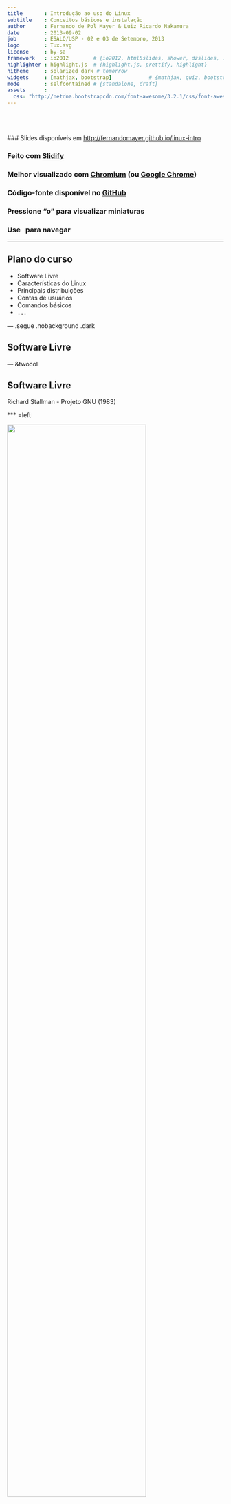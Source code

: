 ```yaml
---
title       : Introdução ao uso do Linux
subtitle    : Conceitos básicos e instalação
author      : Fernando de Pol Mayer & Luiz Ricardo Nakamura
date        : 2013-09-02
job         : ESALQ/USP - 02 e 03 de Setembro, 2013
logo        : Tux.svg
license     : by-sa
framework   : io2012        # {io2012, html5slides, shower, dzslides, ...}
highlighter : highlight.js  # {highlight.js, prettify, highlight}
hitheme     : solarized_dark # tomorrow
widgets     : [mathjax, bootstrap]            # {mathjax, quiz, bootstrap}
mode        : selfcontained # {standalone, draft}
assets      :
  css: "http://netdna.bootstrapcdn.com/font-awesome/3.2.1/css/font-awesome.css"
---
```


<!-- Algumas modificacoes necessarias enquanto o codigo do Slidify esta -->
<!-- em desenvolvimento -->
<!-- Para as marcacoes funcionarem -->
<style>
strong {
	font-weight: bold;
}
em {
	font-style: italic
}
</style>
<!-- FIM -->

<br><br><br>
### Slides disponíveis em [http://fernandomayer.github.io/linux-intro]()

### Feito com [Slidify](http://slidify.org)

### Melhor visualizado com [Chromium](http://www.chromium.org) (ou [Google Chrome](https://www.google.com/chrome))

### Código-fonte disponível no [GitHub](https://github.com/fernandomayer/linux-intro/tree/gh-pages)

### Pressione "o" para visualizar miniaturas

### Use <i class="icon-arrow-left"> &nbsp; </i><i class="icon-arrow-right"></i> para navegar

---

## Plano do curso

* Software Livre
* Características do Linux
* Principais distribuições
* Contas de usuários
* Comandos básicos
* `...`

--- .segue .nobackground .dark

## Software Livre

--- &twocol

## Software Livre

Richard Stallman - Projeto GNU (1983)

*** =left

<div class="centered">
<img src="assets/img/RMS.jpeg" width=80%/>
</div>

*** =right

<div class="centered">
<img src="assets/img/GNU.png" width=80%/>
</div>

--- &twocol

## Software Livre

Linus Torvalds - Linux (1991)

*** =left

<div class="centered">
<img src="assets/img/LT.jpeg" width=60%/>
</div>

*** =right

<div class="centered">
<img src="assets/img/Tux.svg" width=60%/>
</div>

--- &twocol

<br><br><br>
<center>
## GNU + Linux = GNU/Linux
</center>
<br><br>
*** =left

<div class="centered">
<img src="assets/img/GNU.png" width=60%/>
</div>

*** =right

<div class="centered">
<img src="assets/img/Tux.svg" width=60%/>
</div>

---

## Software Livre

### O que é software livre?

- Software que pode ser utilizado, estudado e modificado sem
    restrições
- Pode ser copiado e redistribuido (modificado ou não)
- A redistribuição tem uma única restrição: assegurar que os
    receptores tenham a mesma liberdade
- Para isso é necessário que os desenvolvedores (ou modificadores)
    disponibilizem o **código fonte**!

--- .segue bg:red

<i class="icon-unlock icon-4x pull-left icon-muted"></i>

<br><br><br>
## Atenção!
<br>
## Não confundir software **livre** com software **grátis**
<br>
## Livre como em “liberdade de expressão”, não grátis como “cerveja grátis”


---

## Software Livre

### Um software só é considerado livre quando é possível ter as 4 liberdades

0. Liberdade para usar o programa para qualquer propósito
1. Liberdade para estudar como o programa funciona, e modificá-lo para
    sua necessidade
2. Liberdade para redistribuir cópias (e ajudar o seu vizinho)
3. Liberdade para aprimorar o programa, e redistribuí-lo para que todos
    se beneficiem

---

## Software Livre

### Licenças livres

- GNU General Public License (GPL)
- BSD License
- Mozilla Public License
- MIT License
- Apache License

---

## Software Livre

### Exemplos de software livre que você já usa

- R!
- OpenOffice
- Firefox, Thunderbird
- Google Chrome (no Linux é Chromium)
- $\LaTeX$

---

## Software Livre

### Repositórios de software livre

- GitHub [http://github.com](http://github.com)
- SourceForge [http://sourceforge.net](http://sourceforge.net)
- Google Code [http://code.google.com](http://code.google.com)

---

## Software Livre

### Quem usa software livre?

- Academia
- Indústria
- Governo
    - [http://www.softwarelivre.gov.br](http://www.softwarelivre.gov.br)
    - [http://www.softwarepublico.gov.br](http://www.softwarepublico.gov.br)
    - [https://www.serpro.gov.br](https://www.serpro.gov.br)

--- .segue bg:green
<br>
## Você!
<br>
## A internet e a WWW surgiram do mesmo movimento e princípios do software livre
<br>
## Hoje em dia a grande maioria dos sites usa o servidor Apache e banco de dados POSTGRES para funcionar

---

## Software Livre

### Vantagens do software livre

- Projetos colaborativos: pessoas com experiências e visões diferentes
    contribuem para o benefício comum
- Segurança: *Given enough eyeballs, all bugs are shallow*
- Qualidade: o que é melhor, 12 ou 1M desenvolvedores?
- Sem “caixa preta”: transparência
- Flexibilidade: você decide o que usar e quando usar
- E **também** é de graça!

---

## Software Livre

### Porque devo me importar?

- Por todas as vantagens acima
- Como cientistas
    - Devemos ser transparentes em nossas pesquisas
    - Temos que reportar aquilo que estamos fazendo
    - Temos que provar os resultados que obtemos
    - Nossa pesquisa tem que ser **reproduzível**

---

## Software Livre

### Ciência (Estatística) aberta

Um exemplo: [FOAS](http://www.foastat.org)
<br>
<div class="centered">
<img src="assets/img/foas.png" width=80%/>
</div>

--- .segue .nobackground .dark

## O Sistema Operacional GNU/Linux

--- #myslide

<script>
$('#myslide').on('slideenter', function(){
  $(this).find('article')
    .append('<iframe width="640" height="360" src="//www.youtube.com/embed/yVpbFMhOAwE?rel=0" frameborder="0" allowfullscreen></iframe>')
});
$('#myslide').on('slideleave', function(){
  $(this).find('iframe').remove();
});
</script>

---

## Sistema Operacional

- É um conjunto de programas que fazem a interface entre o usuário e o
  *hardware*
- Sua principal função é o gerenciamento de recursos e periféricos,
  interpretação de mensagens e execução de programas
- Um SO pode ser dividido em duas partes:
	- **Núcleo** ou **kernel** desempenha as funções vitais do sistema
        (baixo-nível) $\rightarrow$ **Linux**
	- **Concha** ou **Shell** é a interface entre o usuário e o
        kernel. Pode ser em um formato "cru" como a linha de comando ou
        mais amigável com janelas gráficas $\rightarrow$ **GNU**
- O conjunto de kernel Linux e dos programas GNU é o sistema operacional
  que chamamos de **GNU/Linux** (ou simplesmente Linux)


---

## Linux

<!-- ### Histórico -->
<!-- - **1969-1973** Ken Thompson e Dennis Ritchie (Bell Labs) $\rightarrow$ -->
<!--     Unix (fechado e caro) -->
<!-- - **1987** Andrew Stuart Tanenbaum $\rightarrow$ Minix (aberto) -->
<!-- - **1991** Linux Torvals $\rightarrow$ Linux -->

### Principais características

- Livre e desenvolvido voluntariamente por programadores experientes,
  hackers, e contribuidores espalhados ao redor do mundo
- Convive pacificamente com outros sistemas operacionais no mesmo
  computador (embora não seja a melhor opção...)
- Multitarefa e multiusuário
- Modular: carrega apenas o necessário e libera memória após a
  utilização
- Não há a necessidade de reiniciar o sistema após a modificar alguma
  configuração ou instalar programas (apenas na atualização de kernel)

---

## Linux

### Principais características

- Roda confortavelmente em sistemas de baixo desempenho (processadores
  antigos, pouca memória RAM)
- **Não é vulnerável à vírus!** Devido à separação de privilégios clara
    entre usuário e administrador, vírus possuem uma ação muito
    limitada, por isso são inúteis. (Esqueça o anti-vírus!)
- Suporte completo e nativo a diversos dispositivos de comunicação (USB,
  Bluetooth, ...)
	  - Raramente serão necessários drivers externos (com excessão de
        tecnologias muito novas)
- Os sistemas de arquivos usados pelo GNU/Linux (Ext3, reiserfs, ...)
  organizam os arquivos de forma inteligente evitando a
  **fragmentação**, tornando um poderoso sistema para aplicações
  exigentes e gravações intensivas. (Esqueça o desfragmentador!)

---

## Linux

### Distribuições do Linux

- Devido à sua liberdade, um grupo de pessoas, empresa ou
  organização pode decidir distribuir uma versão do Linux com diferentes
  características
	  - Facilidade de uso
	  - Foco em desempenho
	  - Agrupar programas de interesse (programação, edição gráfica,
        ...)
- Cada **distribuição** tem uma característica própria como o sistema de
  instalação, objetivo, ..., embora todas apresentem a mesma estrutura
  básica do Linux


---

### Distribuições do Linux

Veja [Distrowatch](http://distrowatch.com)

<div class="centered">
<img src="assets/img/linux_grafico.jpg" width=80%/>
</div>


--- .segue .nobackground .dark

## Ubuntu

---

## Ubuntu

### Origem

- Termo Africano para "humanidade para os outros"
- Uma distribuição Linux baseada na simplicidade, usabilidade e fácil
  instalação
- Baseado na distribuição **Debian**, e patrocinada pela empresa Canonical
- Hoje é mantida pela (ampla) comunidade, apoiada pela Canonical

---

## Ubuntu

### Características

- Novas versões lançadas a cada 6 meses (em maio e outubro)
	- Suporte (atualizações) mantido por 9 meses nas versões normais, e
      por 5 anos nas versões LTS (Long Term Support)
- Central de programas com mais de 40000 pacotes disponíveis (incluindo
  R, $\LaTeX$, $\ldots$)
- Funciona "Live": através de um pen-drive ou DVD, sem necessidade de
  instalação
- Diversos "sabores":
	- [Edubuntu](http://www.edubuntu.org)
	- [Xubuntu](http://www.xubuntu.org)
	- [Ubuntu GNOME](http://ubuntugnome.org)
	- [Ubuntu Studio](http://ubuntustudio.org)

---

## Linux

### GUIs (Graphical User Interface)

Diversas cascas (*shell*) existem para o Linux. Algumas das principais
são:
- [Gnome](http://www.gnome.org)
- [KDE](http://www.kde.org)
- [XFCE](http://www.xfce.org)
- [Unity](https://unity.ubuntu.com)

Além, é claro, do **terminal**, onde você possui uma interação mais
"direta" com o kernel (veremos adiante).

Aqui você também tem a opção de escolha!

--- .segue .nobackgroun bg:brown

<br>
## Conheça o Ubuntu 12.04 LTS e sua interface Unity
<br><br><br><br>
<center>
<i class="icon-arrow-down icon-4x icon-muted"></i>
</center>

---

### Procure, abra e mexa:

- Firefox (entre em [http://fernandomayer.github.io/linux-intro](http://fernandomayer.github.io/linux-intro))
- LibreOffice Writer
- LibreOffice Calc
- gedit
- TeXMaker
- Nautilus
- R (ver link para RStudio Server)

---

## Linux

### Estrutura básica de diretórios

**O mais importante:** no Linux os diretórios são separados por `/` e
  não por `\` como no Windows
- Além disso, uma `/` (barra sozinha) tem um significado especial: é a
  **raíz de todo o sistema**, ou seja, todos os diretórios começam a
  partir dela.

Alguns dos principais diretórios são:
- `/bin`: arquivos executáveis de programas
- `/boot`: arquivos de inicialização do sistema
- `/etc`: arquivos de configuração
- `/usr`: arquivos de programas (a maior parte)
- `/home`: arquivos pessoais do usuário

---

### Estrutura básica de diretórios

<div class="centered">
<img src="assets/img/fhs.jpg" width=70%/>
</div>

--- .segue bg:green

<i class="icon-home icon-4x pull-left icon-muted"></i>

<br><br><br><br><br><br><br>
## Não há lugar como o nosso `/home`

--- 

## Linux

### O diretório `/home`

- O único diretório que você terá acesso (permissão de leitura e
  gravação) como usuário comum
- Cada usuário (em um mesmo computador) possui seu diretório no `/home`,
  completamente independente um do outro
	  - `/home/fernando`
	  - `/home/nakamura`
- Cada usuário possui um nome e uma senha para login
- Arquivos de configuração pessoais ficam sempre em `/home/usuario`

---

## Linux

### Contas de usuários

- Um conceito fundamental no Linux é a distinção clara entre usuário
  comum e o usuário `root`, ou o **super-usuário**
- O usuário `root` é único, e ocupa o posto mais alto na hierarquia de
  permissões (pode fazer tudo!)
- Os usuários comuns (no plural) possuem ações limitadas (por exemplo,
  não podem instalar programas) e acesso apenas ao `/home`
- Para um (ou mais) usuários pode ser atribuído os privilégios do `root`
  $\rightarrow$ são os **sudoers** (este é o padrão adotado pelo Ubuntu)

<div class="alert alert-info">
 <p>Esse é um dos motivos da grande segurança proporcionada pela Linux!</p>
</div>

---

### A fisionomia dos super-usuários

<div class="centered">
<img src="assets/img/super-users.jpg" width=80%/>
</div>

--- .segue .nobackground .dark

## <i class="icon-terminal icon-muted"></i> O Terminal 

---

## Linux

### Terminal

- O terminal (ou *shell*) é um interpretador de comandos que permite a
  interação entre o usuário e o sistema de uma forma mais direta

<div class="centered">
<img src="assets/img/kernel.png"/>
</div>


---

## Linux

### Terminal

- O terminal padrão do Linux é o `Bash`, mas existem outros (`sh`,
  `zsh`, ...)
- Um terminal pode ser:
	- **Interativo**: comandos são digitados e imediatamente executados
	- **Não interativo**: comandos são organizados em um *script* e
        depois executados (*shell script*)
- Um terminal pode ser aberto como um programa comum na interface (GUI)
  do Linux
- Ou, sem interface gráfica através dos comandos `<Ctrl><Alt><F1>`
	- Do `<F1>` ao `<F6>` são terminais independentes
	- A interface gráfica fica no `<F7>`

---

## Linux

### Abra um terminal (na GUI):

```bash
aluno@lce:~$
```
- Tudo que está antes de `:` é o usuário logado (`aluno`) e o nome da
  máquina (`lce`)
- Depois de `:` fica o diretório atual
	- O símbolo `~` é um atalho (*alias*) para `/home/usuario`
- Veja:
	- `pwd` mostra o diretório atual
	- `ls` lista os diretórios e arquivos presentes no diretório atual
	- `whoami` (em caso de dúvida existencial...)

---

## Linux

### Terminal

- Em caso de dúvida sobre como funciona um comando ou sua utilidade,
  abra a página de ajuda com o `man`. Por exemplo,

```bash
aluno@lce:~$ man ls
```
- Navegue com as setas e aperte `q` para sair e voltar ao terminal
- Muitas opções podem ser passadas a um comando, sempre precedidas de
  `-`, e com um espaço. Por exemplo

```bash
aluno@lce:~$ ls -l
```
- A opção (*flag*) `-l` faz com que a saída do `ls` seja em formato de
  lista

---

## Linux

### Terminal

Mais opções podem ser passadas ao mesmo tempo. Por exemplo

```bash
aluno@lce:~$ ls -lah
```
Estas três opções juntas fazem com que o `ls`:
- Retorne uma lista `l`
- Mostre os arquivos ocultos `a` (ou `--all`)
- Mostre os tamanhos dos arquivos em formato para humanos `h`

--- bg:red

## Importante!

### Arquivos ocultos

- Um arquivo (ou diretório) oculto no Linux é simplesmente um arquivo que
	contém um ponto (`.`) na frente do nome.
- Por exemplo:
	- `arquivo.txt` é um arquivo normal
	- `.arquivo.txt` é um arquivo oculto
- Normalmente são utilizados para arquivos de configuração
- No Nautilus, aperte `<Ctrl><h>` para habilitar/desabilitar a
  visualização destes arquivos

---

## Linux

### Terminal

A saída do comando `ls -lah` mostra uma série de resultados
interessantes. Por exemplo:

```bash
fernando@kirk:~$ ls -lah
total 11M
drwxr-xr-x 42 fernando fernando 4,0K Ago 30 15:24 .
drwxr-xr-x  4 root     root     4,0K Jul 25 22:59 ..
drwx------  3 fernando fernando 4,0K Ago 30 12:37 .dropbox
drwx------ 31 fernando fernando 4,0K Ago 30 12:37 Dropbox
drwxr-xr-x 13 fernando fernando 4,0K Ago 27 22:29 Music
-rw-rw-r--  1 fernando fernando   47 Jul 26 04:12 .Renviron
-rw-rw-r--  1 fernando fernando  780 Ago 22 14:23 .Rprofile
drwxrwxr-x  9 fernando fernando 4,0K Ago  6 14:08 Ubuntu One
drwxr-xr-x  4 fernando fernando 4,0K Ago 28 00:58 Videos
```

---

## Linux

### Terminal

De trás pra frente temos

- O nome do arquivo ou diretório
	- Um ponto `.` significa **este diretório**
	- Dois pontos `..` representa o **diretório acima**
- A data de última modificação
- O tamanho do arquivo, em Kb, MB ou GB (porque usamos a opção `h`)
- O dono (usuário) do arquivo/diretório e o grupo ao qual pertence
	- Normalmente um usuário pertence à vários grupos que dão acesso à
      arquivos comuns (não iremos nos aprofundar em permissões de
      grupos)
- O número de arquivos contidos em um diretório (para arquivos será
  sempre 1)
- As permissões de acesso

---

## Linux

### Permissões

A primeira coluna mostra as permissões para cada arquivo/diretório, e
funciona assim:

<div class="centered">
<img src="assets/img/perms.png"/>
</div>
<br>

- O primeiro *string* mostra se é um diretório `d` ou um arquivo comum
  `-`
- Os outros 9 caracteres são divididos em três grupos, referente às
  permissões de usuário (dono), do grupo, e demais usuários

---

## Linux

### Permissões

As permissões para o usuário, grupo e demais podem ser

Caracter | Permissão
---------|----------
`r`      | Permissão de leitura (*read*)
`w`      | Permissão de escrita (*write*)
`x`      | Permissão de execução (*execute*)
`-`      | Permissão desabilitada

---

## Linux

### Permissões

Dessa forma,

```bash
drwxr-xr-x 13 fernando fernando 4,0K Ago 27 22:29 Music
-rw-rw-r--  1 fernando fernando  780 Ago 22 14:23 .Rprofile
```

- `Music` é um diretório (`d`), do usuário `fernando`, do grupo
  `fernando`
	  - O dono possui permissão de gravação, escrita e execução (`rwx`)
	  - O grupo e os demais possuem permissão de leitura e execução (`r-x`)
- `.Rprofile` é um arquivo comum (`-`) (e oculto!)
      - O dono e o grupo possuem permissão de leitura e gravação (`rw-`)
	  - Os demais possuem permissão de leitura apenas (`r--`)

---

## Linux

### Terminal

Para mudar de diretório, use o comando `cd` (*change directory*)

```bash
aluno@lce:~$ cd Documentos
aluno@lce:~/Documentos$
```

Note que `Documentos` é um diretório que está em `/home/aluno`. Como
você já está em `/home/aluno` não é necessário especificar todo o
caminho novamente, mas esse comando é equivalente a

```bash
aluno@lce:~$ cd /home/aluno/Documentos
```
Ou

```bash
aluno@lce:~$ cd ~/Documentos
```

---

### Tente a seguinte sequência de comandos:

Um `#` é um comentário

```bash
cd /
pwd
ls
cd /home
pwd
ls
cd /usr
pwd
ls
cd # O que acontece aqui?
pwd
ls
cd ~ # E aqui?
pwd
ls
```

---

### Agora veja

```bash
aluno@lce:~$ cd Documentos
aluno@lce:~/Documentos$ pwd
/home/aluno/Documentos
aluno@lce:~/Documentos$ cd ..
aluno@lce:~$ pwd
/home/aluno
aluno@lce:~$ cd -
aluno@lce:~/Documentos$ pwd
/home/aluno/Documentos
```
<br>
- `cd ..` volta um diretório acima (lembra do `..` no `ls -lah`?)
- `cd -` volta para o último diretório visitado

---

## Linux

### Terminal

Para **criar** um diretório, use o comando `mkdir` (*make directory*)

```bash
aluno@lce:~$ ls
aluno@lce:~$ mkdir curso_linux
aluno@lce:~$ ls
aluno@lce:~$ cd curso_linux
aluno@lce:~/curso_linux$ ls
```

---

## Importante!

### Nomes de comandos e diretórios

- Os nomes de comandos são *case-sensitive*, ou seja

<center>
`ls` $\neq$ `Ls` $\neq$ `LS`
</center>

- Os nomes de diretórios e arquivos são *case-sensitive*, portanto

<center>
`curso_linux` $\neq$ `Curso_linux` $\neq$ `Curso_Linux` $\neq$ `CURSO_LINUX`
</center>

- Note que você pode ter o mesmo nome de diretório capitalizado
  diferente em um mesmo lugar, mas serão independentes

- Os nomes de diretórios e arquivos *podem* conter espaços (ex.: `curso
  linux`), mas você realmente não vai querer fazer isso
  <i class="icon-smile"></i>

- Use o `<Tab>` para autocompletar comandos e nomes de arquivos/diretórios!

---

## Linux

### Terminal

Para **remover** um diretório, use o comando `rm` (*remove*)

```bash
aluno@lce:~$ rm -r curso_linux
aluno@lce:~$ ls
```

- A opção `-r` é necessária para remover recursivamente um diretório
- Se o diretório estiver vazio, podemos usar apenas `rmdir curso_linux`

<div class="alert alert-info">
 <p>Cuidado! Remover pelo terminal não tem volta!</p>
</div>

---

## Linux

### Terminal

Para **criar** um arquivo de texto, podemos usar o gedit

```bash
aluno@lce:~$ mkdir curso_linux
aluno@lce:~$ cd curso_linux/
aluno@lce:~/curso_linux$ ls
aluno@lce:~/curso_linux$ gedit arquivo.txt &
```
- Escreva alguma coisa, salve e feche o programa
- Note o `&` no final do comando: ele serve para executar e retornar
  para a linha de comando (caso contrário, o terminal ficaria "ocupado")
<div class="alert alert-info">
 <p>O comando `gedit` também pode ser usado para **abrir** arquivos de
  texto já existentes</p>
</div>

---

## Linux

### Terminal

Para **copiar** um arquivo usamos o `cp` (*copy-paste*) que tem a
seguinte sintaxe

```bash
cp <arquivo original> <arquivo cópia>
```
Por exemplo, para copiar `arquivo.txt` de `/home/aluno/curso_linux` para
`/home/aluno/Documentos`

```bash
aluno@lce:~/curso_linux$ cp arquivo.txt /home/aluno/Documentos
```
Note que qualquer um destes comandos faria a mesma coisa

```bash
cp arquivo.txt ~/Documentos
cp arquivo.txt ../Documentos
```

---

## Linux

### Terminal

Para copiar um arquivo de um diretório para o atual, por exemplo

```bash
aluno@lce:~/curso_linux$ cd ../Documentos
aluno@lce:~/Documentos$ cp ~/curso_linux/arquivo.txt .
```
- Note que o ponto `.` no final representa o diretório atual

Para copiar **todos** os arquivos de um diretório para outro

```bash
aluno@lce:~/Documentos$ cd
aluno@lce:~$ cp curso_linux/* Downloads
```
- O asterisco `*` dentro de um diretório significa "tudo" que estiver
  dentro dele

---

## Linux

### Terminal

Para **mover** um arquivo entre diretórios usamos o `mv` (*move*), que
possui a mesma sintaxe e funciona da mesma forma que o `cp`. Por exemplo

```bash
aluno@lce:~$ mv curso_linux/arquivo.txt .
```
O comando `mv` também serve para **renomear** um arquivo, se for
aplicado no mesmo diretório. Por exemplo, para renomear `arquivo.txt`
para `arquivo_curso.txt`

```bash
aluno@lce:~$ mv arquivo.txt arquivo_curso.txt
```

---

## Linux

### Terminal

Para **remover** um arquivo qualquer, usamos o `rm` novamente

```bash
aluno@lce:~$ rm arquivo_curso.txt
```

Para remover todos os arquivos de um diretório, mas sem remover o
diretório em si também usamos o `*`

```bash
aluno@lce:~$ rm curso_linux/*
```
<div class="alert alert-info">
<p>Novamente cuidado! O rm vai remover tudo sem nenhum aviso e sem
 possibilidade de restauração!</p>
</div>

---

## Linux

### Alguns comandos úteis para arquivos de texto

```bash
# mostra o tipo de arquivo, codificação de carecteres, ...
aluno@lce:~$ file arquivo.txt 
# imprime na tela todo o conteúdo do arquivo
aluno@lce:~$ cat arquivo.txt 
# imprime as 10 primeiras linhas
aluno@lce:~$ head arquivo.txt 
# imprime as 10 últimas linhas
aluno@lce:~$ tail arquivo.txt 
```

---

## Exercícios

1. Visite os seguintes diretórios, utilizando o comando `cd`, use `pwd`
para conferir o local e `ls` para listar o conteúdo
	- `/home`, `/proc`, `/boot`, `/usr/bin`
2. Em `/home/aluno` crie um diretório com seu nome e
	1. Entre nesse diretório e crie um novo diretório chamado
      `curso_linux`
	2. Crie um arquivo de texto (`teste.txt`) com algum conteúdo
	- Crie outro arquivo de texto oculto (`.oculto.txt`)
	- Copie `teste.txt` para o seu diretório `curso_linux`
	- Copie `teste.txt` para o diretório `~/Documentos`
	- Renomeie `teste.txt` para `delete.txt`
	- Mova `delete.txt` para o diretório `curso_linux`
	- Remova o diretório `curso_linux`
	- O que sobrou no diretório com seu nome?

---

## Desafio

### Baixar e instalar o Rgedit plugin

1. Baixar o código fonte em [http://rgedit.sourceforge.net](http://rgedit.sourceforge.net)
2. Descompactar o arquivo pelo terminal
	- Dica: `tar -jxvf <arquivo.tar.bz2>`
3. Entre no diretório descompactado
4. Abra o `ReadMe.txt` no `gedit` e leia as instruções
	- Dica: você está usando o gedit3 (verifique a versão pelo menu
      do prórpio programa)
5. Abra o gedit, habilite o plugin (conforme descrito no `ReadMe.txt`) e
   tente rodar algum comando do R

>- Você está usando uma conta de usuário comum (`aluno`). Porque então
	conseguiu instalar alguma coisa no sistema??

--- .segue .nobackground .dark

## Instalação do Ubuntu

---

## Antes:

### Faça um backup dos seus dados!

### Se você planeja instalar lado-a-lado com o Windows, terá que fazer a desfragmentação da partição

### Baixar a última versão do Ubuntu (13.04 codinome Raring Ringtail)

- Entre em [http://ubuntu.c3sl.ufpr.br/releases/raring](http://ubuntu.c3sl.ufpr.br/releases/raring)
	  - Escolha a versão 32 bits para computadores antigos (com menos de
        3 GB de RAM)
	  - Escolha a versão 64 bits para computadores mais novos (com
        Windows 8 ou com mais de 3 GB de RAM)
- Gravar a imagem (`iso`) em um DVD ou criar um pen-drive

---

### Criando um pen-drive de inicialização

- Iniciar o sistema por um pen-drive é mais rápido do que pelo DVD
- Se for usar o Windows, é necessário baixar e instalar o
  [Universal USB Installer](http://www.pendrivelinux.com/universal-usb-installer-easy-as-1-2-3/)
	  - Siga as instruções do
        [site do Ubuntu](http://www.ubuntu.com/download/desktop/create-a-usb-stick-on-windows)
- Se estiver usando um computador do Lab no Linux, abra o "Criador de
  discos de inicialização" ou `usb-creator` (já instalado)

### Para iniciar a instalação

- Insira o pen-drive ou DVD, reinicie e espera até carregar o sistema
	- Caso não entre, reinicie novamente e durante a inicialização
      aperte `F12` ou `Esc` para escolher o dispositivo de inicialização

---

### Mas, antes de entrar na Matrix ...

<div class="centered">
<img src="assets/img/3d-matrix.jpg" width=70%/>
</div>

---

## Tipos de partições

O particionamento de disco é o ato de dividir um disco rígido em
múltiplas unidades, ou **partições**, fazendo com que cada unidade seja
tratada como um disco. Isto é o que possibilita que vários
sistemas operacionais sejam instalados em um mesmo disco. As partições
podem ser

- **Primárias**: deve haver pelo menos uma, e no máximo quatro partições
    primárias em um disco
- **Estendidas**: só pode haver uma partição estendida, que é tratada
    como uma partição primária. Serve para abrigar outras partições do
    tipo lógicas
- **Lógicas**: são as partições que residem dentro das estendidas. Devem
    existir pelo menos uma e no máximo 12 partições lógicas dentro de
    uma estendida

---

## Tipos de partições

No Linux, as partições estão localizadas no `/dev/sda` (se houver mais
de um disco será `/dev/sdb`, ...):

- `/dev/sda1` até `/dev/sda4` são reservados para partições primárias
- `/dev/sda5` até `/dev/sda16` são reservados para as partições lógicas

> Note que uma partição estendida ocupa o lugar de uma primária

Dessa forma, se um disco possui 1 partição primária, 1 estendida, e
3 lógicas:

- `/dev/sda1` $\rightarrow$ primária
- `/dev/sda2` $\rightarrow$ estendida
	- `/dev/sda5` $\rightarrow$ lógica
	- `/dev/sda6` $\rightarrow$ lógica
	- `/dev/sda7` $\rightarrow$ lógica

---

## Tipos de partições

### A partição SWAP

- A SWAP é um tipo especial de partição no Linux
- O Linux divide a memória RAM em "pedaços" de memória, chamados de
*páginas*
- Quando a memória RAM fica lotada com estas páginas, o sistema usa este
  espaço no disco rígido (a SWAP) para armazenar este excesso de páginas
  ("paginação")
- Isso faz com que o sistema não "trave" por falta de memória <i class="icon-thumbs-up"></i>
- Normalmente é recomendado criar uma partição SWAP com o dobro de
  tamanho da memória RAM

---

## Sistemas de arquivos

### Toda partição deve ter um sistema de arquivos

- Um sistema de arquivos é uma forma de organização de dados, que
  especifica como o sistema operacional deve armazenar, ler e gravar
- No Windows os mais usados são: `fat32` e `ntfs`
- No Linux existem mais opções como
	- `Ext3`, `Ext4`
	- `reiserFS`
	- `XFS`
- O mais utilizado (e provavelmente mais estável) é o `Ext4`

---

### Agora sim ...

<div class="centered">
<img src="assets/img/3d-matrix.jpg" width=70%/>
</div>

---

## Instalação

### Etapas

1. Rode o sistema pelo DVD ou pen-drive e vá em **Experimentar Ubuntu**
2. Abra o editor de partições `gparted` e veja como está seu HD
	- Se for instalar lado-a-lado com o Windows, redimensione (diminua)
      a partição
3. Crie as partições conforme necessário
    - Lembre dos tipos de partições existentes
	- Use `Ext4` para o sistema de arquivos
	- Não esqueça da SWAP
4. Clique no ícone para instalar o Ubuntu e siga os passos
    - Na tela **Tipo de instalação** selecione a **opção avançada**
	- Selecione a partição de instalação e clique em **Change** para
      selecionar o sistema de arquivos e o ponto de montagem (geralmente
      apenas o `/`)
5. Preencha os dados necessários e bem vindo ao Ubuntu

---

## Instalação

### O que fazer após a instalação

**Importante!** 99,9% dos softwares que você precisa estão disponíveis
  em repositórios próprios do Ubuntu. Sempre instale os programas destes
  repositórios para garantir compatibilidade e segurança!

- Abra a "Central de Programas", procure e instale o `synaptic`
- O Synaptic é um gerenciador de pacotes mais eficiente e altamente
  recomendado para uso no lugar da "Central de Programas"

---

## Instalação

### O que fazer após a instalação

Entre nas configurações e "Programas e atualizações". Certifique-se
que todas as opções da aba "Aplicativos Ubuntu" estejam marcados

<div class="centered">
<img src="assets/img/programas.png" width=50%/>
</div>

---

## Instalação

### O que fazer após a instalação

Abra o Synaptic e instale os seguintes pacotes:

- `default-jdk` e `icedtea-plugin` para instalar Java (BB, ...)
- `chromium-browser` para o Chromium
- `texlive-full` para a distribuiçao $\TeX$Live completa
- `texmaker` para edição dos arquivos `.tex`

Você pode procurar mais pacotes e instalar à medida que for necessário

---

## Instalação

### O que fazer após a instalação

Dropbox

- O driver para o Dropbox é proprietário e não está nos repositórios do
  Ubuntu
- É um dos 0,01% dos programas que precisam ser baixados e instalados
  separadamente
- Entre no
  [site do Dropbox para Linux](https://www.dropbox.com/install?os=lnx) e
  escolha a versão 32-bit ou 64-bit para Ubuntu
- Você vai baixar um arquivo `.deb`
	- Clicando 2 vezes abrirá a "Central de Programas" e você terá a
      opção de instalar

---

## Instalação

### O que fazer após a instalação

**R**

Nos respositórios do Ubuntu ja existe o R (pacote `r-base`), mas sempre
em uma versão mais antiga. Para instalar e manter sempre a última versão
do R basta adicionar um repositório do CRAN.

- As instruções estão na própria
  [página do CRAN para Ubuntu](http://cran.r-project.org/bin/linux/ubuntu)
- Você pode adicionar o repositório usando a interface gráfica
	- Entre nas configurações e clique em "Programas e atualizações"
	- Na aba "Outros programas", clique em "Adicionar" e cole o
      repositório conforme mostrado na página do CRAN
- **Mas** é muito mais divertido fazer isso pelo **terminal**...

---

## R

Para adicionar o repositório do CRAN com a última versão do R para
Ubuntu, no terminal

- Abra (com o `gedit`) o arquivo `/etc/apt/sources.list`

```bash
sudo gedit /etc/apt/sources.list &
```
- Esse arquivo contém o endereço de todos os repositórios de software
- Note o comando `sudo` antes do `gedit`
	- Como o arquivo `sources.list` não está no seu `/home`, é
      necessário ser um super-usuário para alterá-lo
	- O `sudo` (*super-user do*) permite que você execute apenas um
      comando específico como super-usuário (porque você é um *sudoer*
      no sistema)

Continua...

---

### sudo
<br><br>
<div class="centered">
<img src="assets/img/sandwich.png"/>
</div>

---

## R

- Dentro do `/etc/apt/sources.list` adicione a seguinte linha, referente
  ao repositório CRAN

```bash
deb http://brieger.esalq.usp.br/CRAN/bin/linux/ubuntu raring/
```
- Para atualizar os pacotes (e reconhecer as novas versões)

```bash
sudo apt-get update
```
- E para instalar o R (também pode ser feito pelo Synaptic agora)

```bash
sudo apt-get install r-base r-base-dev
```
- Para abrir o R (no terminal)

```bash
R
```
**Sim, o R é um programa que roda no terminal**

---

## R

Para usar o R de forma apropriada você pode escolher entre muitos
editores como

- [Emacs](http://www.gnu.org/software/emacs/) com
  [ESS](http://ess.r-project.org/) (altamente recomendado!)
- [Rgedit plugin](http://rgedit.sourceforge.net/) para o gedit (já vimos
  aqui)
- [Vim-R-plugin](http://www.vim.org/scripts/script.php?script_id=2628)
  (para o editor `vim`)
- Rstudio
	- A versão do Rstudio para Ubuntu pode ser baixada em
      [http://www.rstudio.com/ide/download/desktop](http://www.rstudio.com/ide/download/desktop)
      como um arquivo `.deb` (confira se a versão é 32-bit ou 64-bit)
	- Para instalar, clique duas vezes para abrir a "Central de
      Programas"


---

## Onde buscar ajuda

A comunidade Ubuntu/Linux já é muito grande e carrega o espírito do
software livre de ajudar o vizinho. Por isso, uma busca no Google
geralmente vai sanar suas dúvidas. Mesmo assim, se precisar perguntar
alguns lugares são

- [Ask Ubuntu](http://askubuntu.com/)
- [Ubuntu Forums](http://ubuntuforums.org)
- [Ubuntu Forums Português](http://ubuntuforum-br.org)

---

## Material baseado (principalmente) em

- [Guia FOCA](http://www.guiafoca.org)
- [Linux Básico - PET Computação UFPR](http://www.inf.ufpr.br/nicolui/Docs/Livros/LinuxBasico)
- [Outra apostila do PET UFPR (em PDF)](http://pet.inf.ufpr.br/Apostilas/ApostilaLinux.pdf)
